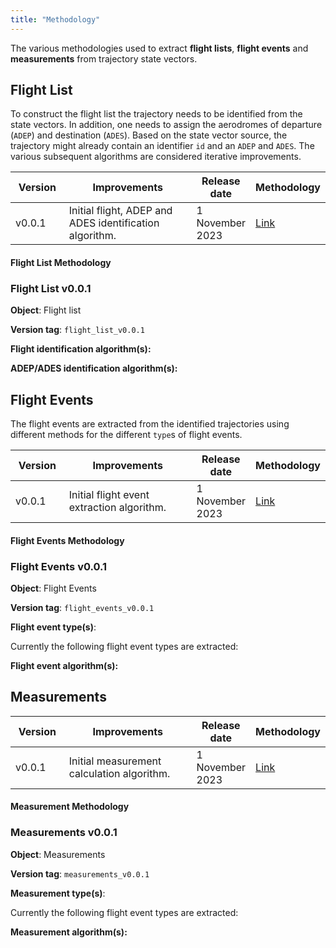 ```yaml
---
title: "Methodology"
---
```


The various methodologies used to extract **flight lists**, **flight events** and **measurements** from trajectory state vectors.

## Flight List

To construct the flight list the trajectory needs to be identified from the state vectors. In addition, one needs to assign the aerodromes of departure (`ADEP`) and destination (`ADES`). Based on the state vector source, the trajectory might already contain an identifier `id` and an `ADEP` and `ADES`. The various subsequent algorithms are considered iterative improvements.

| Version | Improvements                                      | Release date | Methodology        |
|-------------------|--------------------------------------------------|--------------|--------------------|
| v0.0.1| Initial flight, ADEP and ADES identification algorithm. | 1 November 2023 | [Link](https://www.opdi.aero/methodology#flight-list-methodology) |

#### Flight List Methodology 

::: {.callout-note icon=false collapse=true}

### Flight List v0.0.1 

**Object**: Flight list

**Version tag**: `flight_list_v0.0.1`

**Flight identification algorithm(s):**

**ADEP/ADES identification algorithm(s):**

:::



## Flight Events

The flight events are extracted from the identified trajectories using different methods for the different `type`s of flight events. 

| Version | Improvements                                      | Release date | Methodology        |
|-------------------|--------------------------------------------------|--------------|--------------------|
| v0.0.1| Initial flight event extraction algorithm. | 1 November 2023 | [Link](https://www.opdi.aero/methodology#flight-event-methodology) |


#### Flight Events Methodology 

::: {.callout-note icon=false collapse=true}

### Flight Events v0.0.1 

**Object**: Flight Events

**Version tag**: `flight_events_v0.0.1`

**Flight event type(s)**:

Currently the following flight event types are extracted:

**Flight event algorithm(s):**
:::

## Measurements


| Version | Improvements                                      | Release date | Methodology        |
|-------------------|--------------------------------------------------|--------------|--------------------|
| v0.0.1| Initial measurement calculation algorithm. | 1 November 2023 | [Link](https://www.opdi.aero/methodology#measurements-methodology) |

#### Measurement Methodology 

::: {.callout-note icon=false collapse=true}
### Measurements v0.0.1 

**Object**: Measurements

**Version tag**: `measurements_v0.0.1`

**Measurement type(s)**:

Currently the following flight event types are extracted:

**Measurement algorithm(s):**
:::
